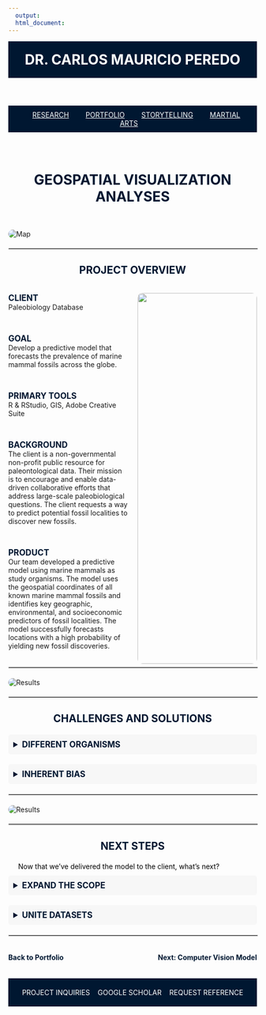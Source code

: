 ```yaml
---
  output:
  html_document:
---
```


<!-- HEADER with Name -->
<header style="text-align: center; padding: 20px; background-color: #001731; color: white;">
  <a href="index.html" style="color: white; text-decoration: none;">
    <h1 style="margin: 0;">DR. CARLOS MAURICIO PEREDO</h1>
  </a>
</header>

<nav style="background-color: #001731; padding: 10px; text-align: center;">
  <a href="Research.html" style="margin: 0 15px; color: white;">RESEARCH</a>
  <a href="Portfolio.html" style="margin: 0 15px; color: white;">PORTFOLIO</a>
  <a href="Storytelling.html" style="margin: 0 15px; color: white;">STORYTELLING</a>
  <a href="TCD.html" style="margin: 0 15px; color: white;">MARTIAL ARTS</a>
</nav>



<!-- Main Header Section -->
<section style="display: flex; flex-direction: column; align-items: center; max-width: 1200px; margin: 40px auto;">
  <h2 style="font-size: 2em; font-weight: bold; margin-bottom: 10px; color: #001731; text-align: center;">GEOSPATIAL VISUALIZATION ANALYSES</h2>
</section>



<!-- Image Below the Section -->
<img src="Linked Files/Geospatial Gallery/Final Eckert Map.jpg" alt="Map" style="display: block; margin: 20px auto; max-width: 100%; height: auto; border-radius: 10px;">

<!-- Horizontal Line Divider as its own section -->
<hr style="width: 100%; border: 1px solid #ccc; margin: 20px auto;">



<!-- Subheading: Project Overview -->
<h3 style="font-size: 1.5em; font-weight: bold; margin-bottom: 20px; color: #001731; text-align: center;">PROJECT OVERVIEW</h3>

::: {style="display: flex; gap: 20px; max-width: 1200px; margin: 0 auto;"}

<!-- Left Column -->
::: {style="flex: 1; max-width: 50%;"}

<span style="font-size: 1.2em; font-weight: bold; color: #001731;">CLIENT</span>  
Paleobiology Database  

<br>

<span style="font-size: 1.2em; font-weight: bold; color: #001731;">GOAL</span>  
Develop a predictive model that forecasts the prevalence of marine mammal fossils across the globe.  

<br>

<span style="font-size: 1.2em; font-weight: bold; color: #001731;">PRIMARY TOOLS</span>  
R & RStudio, GIS, Adobe Creative Suite 

<br>

<span style="font-size: 1.2em; font-weight: bold; color: #001731;">BACKGROUND</span>  
The client is a non-governmental non-profit public resource for paleontological data. Their mission is to encourage and enable data-driven collaborative efforts that address large-scale paleobiological questions. The client requests a way to predict potential fossil localities to discover new fossils.  

<br>

<span style="font-size: 1.2em; font-weight: bold; color: #001731;">PRODUCT</span>  
Our team developed a predictive model using marine mammals as study organisms. The model uses the geospatial coordinates of all known marine mammal fossils and identifies key geographic, environmental, and socioeconomic predictors of fossil localities. The model successfully forecasts locations with a high probability of yielding new fossil discoveries.  

:::

<!-- Right Column -->
::: {style="flex: 1; max-width: 50%; text-align: center;"}
<img src="Linked Files/Geospatial Gallery/arctic-results.jpg" style="width: 100%; max-width: 400px; height: auto; border-radius: 10px;" alt="">
:::

:::



<!-- Horizontal Line Divider as its own section -->
<hr style="width: 100%; border: 1px solid #ccc; margin: 20px auto;">

<!-- Image Below the Section -->
<img src="Linked Files/Geospatial Gallery/Alpha Diversity.jpg" alt="Results" style="display: block; margin: 20px auto; max-width: 100%; height: auto; border-radius: 10px;">

<!-- Horizontal Divider -->
<hr style="width: 100%; border: 1px solid #ccc; margin: 20px auto;">

<!-- Details: Challenges and Solutions -->
<h3 style="font-size: 1.5em; font-weight: bold; margin-bottom: 20px; color: #001731; text-align: center;">CHALLENGES AND SOLUTIONS</h3>

<!-- Dropdown Section -->
<details style="margin-bottom: 20px;">
  <summary style="font-size: 1.2em; font-weight: bold; color: #001731; cursor: pointer; padding: 10px; background-color: #f7f7f7; border-radius: 5px;">
    DIFFERENT ORGANISMS
  </summary>
  <p style="margin: 10px 20px; font-size: 1em; color: black;">
    <b>The Challenge</b>: different groups of organisms have their distributions influenced by completely different factors.  <br> <br>
    <b>The Solution</b>: develop independent models based on organisms with similar ecologies and geographic distributions to avoid homogeneity of the model.
  </p>
</details>

<details style="margin-bottom: 20px;">
  <summary style="font-size: 1.2em; font-weight: bold; color: #001731; cursor: pointer; padding: 10px; background-color: #f7f7f7; border-radius: 5px;">
    INHERENT BIAS
  </summary>
  <p style="margin: 10px 20px; font-size: 1em; color: black;">
    <b>The Challenge</b>: fossil distribution is heavily biased by socioeconomic factors, such as GDP, which do not reflect a true biological or geologic signal. <br> <br>
    <b>The Solution</b>: standardize the dataset for GDP and other socioeconomic factors to avoid implicit Northern Hemisphere bias.
  </p>
</details>



<!-- Horizontal Line Divider as its own section -->
<hr style="width: 100%; border: 1px solid #ccc; margin: 20px auto;">

<!-- Image Below the Section -->
<img src="Linked Files/Geospatial Gallery/Orig and Ext.jpg" alt="Results" style="display: block; margin: 20px auto; max-width: 100%; height: auto; border-radius: 10px;">

<!-- Horizontal Divider -->
<hr style="width: 100%; border: 1px solid #ccc; margin: 20px auto;">

<!-- Details: Next Steps -->
<h3 style="font-size: 1.5em; font-weight: bold; margin-bottom: 20px; color: #001731; text-align: center;">NEXT STEPS</h3>
<p style="margin: 10px 20px; font-size: 1em; color: black;">
    Now that we've delivered the model to the client, what's next? 
  </p>

<!-- Dropdown Section -->
<details style="margin-bottom: 20px;">
  <summary style="font-size: 1.2em; font-weight: bold; color: #001731; cursor: pointer; padding: 10px; background-color: #f7f7f7; border-radius: 5px;">
    EXPAND THE SCOPE
  </summary>
  <p style="margin: 10px 20px; font-size: 1em; color: black;">
   Marine mammals were an ideal starting point because their distribution is easily modeled to modern coastlines. Now, we can expand to other fossil groups, including terrestrial organisms.
  </p>
</details>

<details style="margin-bottom: 20px;">
  <summary style="font-size: 1.2em; font-weight: bold; color: #001731; cursor: pointer; padding: 10px; background-color: #f7f7f7; border-radius: 5px;">
    UNITE DATASETS
  </summary>
  <p style="margin: 10px 20px; font-size: 1em; color: black;">
    The dstribution of fossils is just the first step. A major factor is being able to excavate fossils is the surface exposure of the bedrock. By combinind our model with geologic maps from the USGS, we'll be able to forecast high value localities for paleontologists to prospect. 
  </p>
</details>



<!-- Horizontal Divider -->
<hr style="width: 100%; border: 1px solid #ccc; margin: 20px auto;">

<!-- Navigation Links -->
<div style="display: flex; justify-content: space-between; max-width: 1200px; margin: 20px auto;">

  <!-- Back to Portfolio -->
  <a href="Portfolio.html" style="font-size: 1em; font-weight: bold; color: #001731; text-decoration: none;">
    Back to Portfolio
  </a>

  <!-- Next Project -->
  <a href="CompVision.html" style="font-size: 1em; font-weight: bold; color: #001731; text-decoration: none;">
    Next: Computer Vision Model
  </a>

</div>



<!-- FOOTER -->
<footer style="background-color: #001731; color: white; text-align: center; padding: 20px; display: flex; justify-content: space-around; align-items: center;">
  <a href="#" style="color: white; text-decoration: none;">PROJECT INQUIRIES</a>
  <a href="#" style="color: white; text-decoration: none;">GOOGLE SCHOLAR</a>
  <a href="#" style="color: white; text-decoration: none;">REQUEST REFERENCE</a>
</footer>